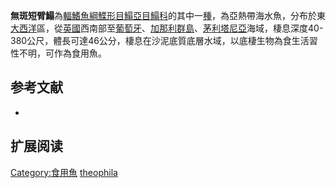 {{Speciesbox
| name = 無斑短臂鰨
| status = NE
| status_system = IUCN3.1
| image = 
| image_width = 250px
| genus = Microchirus
| species = theophila
| authority = [[Risso|Risso]], [[1810|1810]]
| synonyms = *''Pleuronectes theophilus,Risso, 1810 ''
*''Pegusa theophila,Risso, 1810 ''
*''Solea theophila ,Risso, 1810 ''
*''Zevaia theophila ,Risso, 1810 ''
*''Pegusa theophilus,Risso, 1810 ''
*''Solea theophilus ,Risso, 1810 ''
*''Solea angulosa ,Kaup, 1858 ''
*''Solea stephanica ,Chabanaud, 1926 ''
}}

'''無斑短臂鰨'''為[[輻鰭魚綱|輻鰭魚綱]][[鰈形目|鰈形目]][[鰨亞目|鰨亞目]][[鰨科|鰨科]]的其中一[[種|種]]，為亞熱帶海水魚，分布於東[[大西洋|大西洋]]區，從[[英國|英國]]西南部至[[葡萄牙|葡萄牙]]、[[加那利群島|加那利群島]]、[[茅利塔尼亞|茅利塔尼亞]]海域，棲息深度40-380公尺，體長可達46公分，棲息在沙泥底質底層水域，以底棲生物為食生活習性不明，可作為食用魚。
==参考文献==
*{{FishBase_species|genus=Microchirus|species=theophila|year=2014|month=4}}

== 扩展阅读 ==
{{refbegin}}
{{wikispecies-inline|Microchirus theophila|無斑短臂鰨}}
{{refend}}
{{Taxonbar|from=Q2131727}}

[[Category:食用魚|Category:食用魚]]
[[Category:短臂鰨屬|theophila]]


{{魚類小作品}}